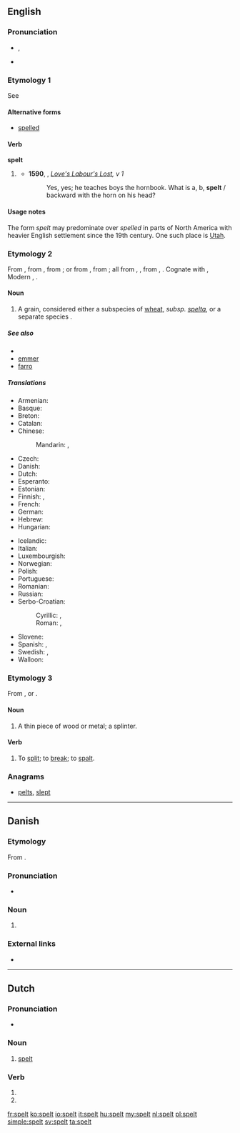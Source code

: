 ==English==

===Pronunciation===
* {{IPA|/ˈspɛlt/}}, {{X-SAMPA|/"spElt/}}
* {{rhymes|ɛlt}}

===Etymology 1===
See {{term|spell#Etymology_2|spell}}

====Alternative forms====
* [[spelled]] {{qualifier|US|Canada}}

====Verb====
'''spelt'''

# {{context|chiefly|British|lang=en}} {{en-past of|spell}}
#* '''1590''', {{w|William Shakespeare}}, ''[[s:Love's Labour's Lost|Love's Labour's Lost]], v 1''
#*: Yes, yes; he teaches boys the hornbook. What is a, b, '''spelt''' / backward with the horn on his head?

====Usage notes====
The form ''spelt'' may predominate over ''spelled'' in parts of North America with heavier English settlement since the 19th century. One such place is [[Utah]].

===Etymology 2===
From {{etyl|enm|en}}, from {{etyl|ang|en}} {{term|spelt||spelt, corn|lang=ang}}, from {{etyl|osx|en}} {{term|spelta||spelt|lang=osx}}; or from {{etyl|LL.|en}} {{term|spelta||spelt|lang=la}}, from {{etyl|frk|en}} {{recons|spelta||spelt|lang=frk}}; all from {{etyl|gem-pro|en}} {{recons|spiltō|lang=gem-pro}}, {{recons|spiltaz||spelt|lang=gem-pro}}, from {{etyl|ine-pro|en}} {{recons|(s)pelbh-|lang=ine-pro}}, {{recons|(s)pelbh-t-||spelt, spelt meal|lang=ine-pro}}. Cognate with {{etyl|goh|-}} {{term|spelza||spelt|lang=goh}}, Modern {{etyl|de|-}} {{term|Spelz||wheat-like cereal|lang=de}}, {{etyl|nl|-}} {{term|spelt||spelt|lang=nl}}.

====Noun====
{{en-noun|-}}

# A grain, considered either a subspecies of [[wheat]], {{taxlink|Triticum aestivum|species}} ''subsp. [[spelta]]'', or a separate species {{taxlink|Triticum spelta|species}}.

=====See also=====
* {{pedialite}}
* [[emmer]]
* [[farro]]

=====Translations=====
{{trans-top|a type of wheat, Triticum aestivum spelta}}
* Armenian: {{t-|hy|հաճար|tr=hačar|sc=Armn}}
* Basque: {{t-|eu|espelta}}
* Breton: {{t+|br|yell}}
* Catalan: {{t-|ca|espelta|f}}
* Chinese:
*: Mandarin: {{t|cmn|斯卑爾脫小麥|sc=Hani}}, {{t|cmn|斯卑尔脱小麦|tr=sībēi'ěrtuōxiǎomài|sc=Hani}}
* Czech: {{t-|cs|pšenice špalda|f}}
* Danish: {{t-|da|spelt}}
* Dutch: {{t+|nl|spelt}}
* Esperanto: {{t-|eo|spelto}}
* Estonian: {{t-|et|speltanisu}}
* Finnish: {{t-|fi|spelttivehnä}}, {{t-|fi|speltti}}
* French: {{t+|fr|épeautre|m}}
* German: {{t+|de|Dinkel|m}}
* Hebrew: {{t-|he|כוסמין}}
* Hungarian: {{t-|hu|tönkölybúza}}
{{trans-mid}}
* Icelandic: {{t-|is|spelt}}
* Italian: {{t-|it|spelta|f}}
* Luxembourgish: {{t-|lb|Spelz}}
* Norwegian: {{t-|no|spelt}}
* Polish: {{t-|pl|pszenica orkisz|f}}
* Portuguese: {{t-|pt|espelta|f}}
* Romanian: {{t+|ro|alac|n}}
* Russian: {{t+|ru|полба|f|tr=pólba}}
* Serbo-Croatian:
*: Cyrillic: {{t-|sh|прапшеница|f|sc=Cyrl}}, {{t-|sh|пир|sc=Cyrl}}
*: Roman: {{t-|sh|prapšenica|f}}, {{t-|sh|pir}}
* Slovene: {{t-|sl|pira|f}}
* Spanish: {{t-|es|espelta|f}}, {{t-|es|escanda|f}}
* Swedish: {{t-|sv|dinkel}}, {{t+|sv|spelt}}
* Walloon: {{t-|wa|speate}}
{{trans-bottom}}

===Etymology 3===
From {{etyl|gmh|en}} {{term|spalden|lang=gmh}}, or {{etyl|non|en}} {{term|spald|lang=non}}.

====Noun====
{{en-noun}}

# {{context|dialect|Northern England|Scotland|lang=en}} A thin piece of wood or metal; a splinter.

====Verb====
{{en-verb}}

# {{context|obsolete|lang=en}} To [[split]]; to [[break]]; to [[spalt]].
#: {{rfquotek|Mortimer}}

{{Webster 1913}}

===Anagrams===
* [[pelts#English|pelts]], [[slept#English|slept]]

----

==Danish==

===Etymology===
From {{etyl|gml|da}} {{term|spelte|lang=gml}}.

===Pronunciation===
* {{IPA|/spɛlt/|[sb̥ɛlˀd̥]|lang=da}}

===Noun===
{{da-noun|en|-}}

# {{l|en|spelt}} {{gloss|a type of wheat, ''Triticum spelta''}}

===External links===
* {{pedialite|lang=da}}

----

==Dutch==

===Pronunciation===
* {{audio|Nl-spelt.ogg|audio}}

===Noun===
{{nl-noun|n|-|-}}

# [[#English|spelt]] {{gloss|grain}}

===Verb===
{{head|nl}}

# {{nl-verb form of|p=23|n=sg|t=pres|m=ind|spellen}}
# {{nl-verb form of|n=pl|m=imp|spellen}}

[[fr:spelt]]
[[ko:spelt]]
[[io:spelt]]
[[it:spelt]]
[[hu:spelt]]
[[my:spelt]]
[[nl:spelt]]
[[pl:spelt]]
[[simple:spelt]]
[[sv:spelt]]
[[ta:spelt]]